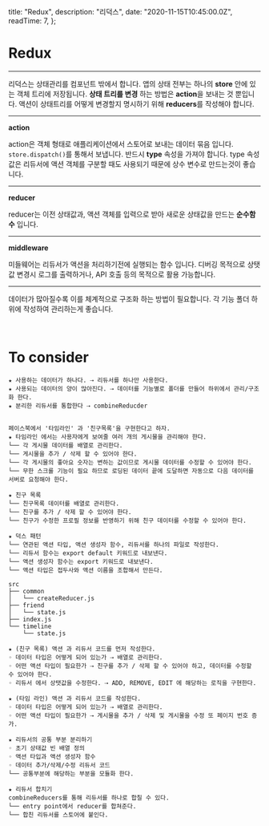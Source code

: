 
  title: "Redux",
  description: "리덕스",
  date: "2020-11-15T10:45:00.0Z",
  readTime: 7,
};


<div style={{ marginTop: "4rem", fontFamily: "NotoSansKR-Thin, MalgunGothic", fontSize: '11pt', lineHeight: '22pt', letterSpacing: '.8px'}}>

<h1>Redux</h1>

<hr />

리덕스는 상태관리를 컴포넌트 밖에서 합니다. 앱의 상태 전부는 하나의 **store** 안에
있는 객체 트리에 저장됩니다. **상태 트리를 변경** 하는 방법은 **action**을 보내는 것 뿐입니다.
액션이 상태트리를 어떻게 변경할지 명시하기 위해 **reducers**를 작성해야 합니다.

<hr />

**action**

action은 객체 형태로 애플리케이션에서 스토어로 보내는 데이터 묶음 입니다. `store.dispatch()`를 통해서 보냅니다. 반드시 **type** 속성을 가져야 합니다.
type 속성값은 리듀서에 액션 객체를 구분할 때도 사용되기 때문에 상수 변수로 만드는것이 좋습니다.

<hr />

**reducer**

reducer는 이전 상태값과, 액션 객체를 입력으로 받아 새로운 상태값을 만드는 **순수함수**
입니다.

<hr />

**middleware**

미들웨어는 리듀서가 액션을 처리하기전에 실행되는 함수 입니다. 디버깅 목적으로 상탯값
변경시 로그를 출력하거나, API 호출 등의 목적으로 활용 가능합니다.

<hr />

데이터가 많아질수록 이를 체계적으로 구조화 하는 방법이 필요합니다. 각 기능 폴더 하위에 작성하여 관리하는게 좋습니다.

<br />

# To consider

    ★ 사용하는 데이터가 하나다. ⇢ 리듀서를 하나만 사용한다.
    ★ 사용되는 데이터의 양이 많아진다. ⇢ 데이터를 기능별로 폴더를 만들어 하위에서 관리/구조화 한다.
    ★ 분리한 리듀서를 통합한다 ⇢ combineReducder


    페이스북에서 '타임라인' 과 '친구목록'을 구현한다고 하자.
    ★ 타임라인 에서는 사용자에게 보여줄 여러 개의 게시물을 관리해야 한다.
    └── 각 게시물 데이터를 배열로 관리한다.
    └── 게시물을 추가 / 삭제 할 수 있어야 한다.
    └── 각 게시물의 좋아요 숫자는 변하는 값이므로 게시물 데이터를 수정할 수 있어야 한다.
    └── 무한 스크롤 기능이 필요 하므로 로딩된 데이터 끝에 도달하면 자동으로 다음 데이터를 서버로 요청해야 한다.

    ★ 친구 목록
    └── 친구목록 데이터를 배열로 관리한다.
    └── 친구를 추가 / 삭제 할 수 있어야 한다.
    └── 친구가 수정한 프로필 정보를 반영하기 위해 친구 데이터를 수정할 수 있어야 한다.

    ★ 덕스 패턴
    └── 연관된 액션 타입, 액션 생성자 함수, 리듀서를 하나의 파일로 작성한다.
    └── 리듀서 함수는 export default 키워드로 내보낸다.
    └── 액션 생성자 함수는 export 키워드로 내보낸다.
    └── 액션 타입은 접두사와 액션 이름을 조합해서 만든다.

    src
    ├── common
    │   └── createReducer.js
    ├── friend
    │   └── state.js
    ├── index.js
    └── timeline
        └── state.js

    ★ (친구 목록) 액션 과 리듀서 코드를 먼저 작성한다.
    ◦ 데이터 타입은 어떻게 되어 있는가 ⇢ 배열로 관리한다.
    ◦ 어떤 액션 타입이 필요한가 ⇢ 친구를 추가 / 삭제 할 수 있어야 하고, 데이터를 수정할 수 있어야 한다.
    ◦ 리듀서 에서 상탯값을 수정한다. ⇢ ADD, REMOVE, EDIT 에 해당하는 로직을 구현한다.

    ★ (타임 라인) 액션 과 리듀서 코드를 작성한다.
    ◦ 데이터 타입은 어떻게 되어 있는가 ⇢ 배열로 관리한다.
    ◦ 어떤 액션 타입이 필요한가 ⇢ 게시물을 추가 / 삭제 및 게시물을 수정 또 페이지 번호 증가.

    ★ 리듀서의 공통 부분 분리하기
    ◦ 초기 상태값 빈 배열 정의
    ◦ 액션 타입과 액션 생성자 함수
    ◦ 데이터 추가/삭제/수정 리듀서 코드
    └── 공통부분에 해당하는 부분을 모듈화 한다.

    ★ 리듀서 합치기
    combineReducers를 통해 리듀서를 하나로 합칠 수 있다.
    └── entry point에서 reducer를 합쳐준다.
    └── 합친 리듀서를 스토어에 붙인다.

<br />

</div>

